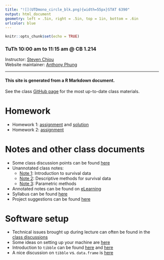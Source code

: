 ```yaml
---
title: "![](UTDmono_circle_blk.png){width=55px}STAT 6390" 
output: html_document
geometry: left = .5in, right = .5in, top = 1in, bottom = .6in
urlcolor: blue
---
```


```r
knitr::opts_chunk$set(echo = TRUE)
```
### TuTh 10:00 am to 11:15 am @ CB 1.214
Instructor: [Steven Chiou](https://www.sychiou.com/)  
Website maintainer: [Anthony Phung](https://www.utdallas.edu/~anthony.phung/)

---

#### This site is generated from a R Markdown document. 

See the class [GitHub page](https://github.com/stc04003/stat6390) for the most up-to-date class materials.

# Homework
* Homework 1: [assignment](https://github.com/stc04003/stat6390/blob/master/homework/hw1/hw1.pdf) and [solution](https://github.com/antphung/stat6390/blob/master/homework/hw1/hw1-sol.pdf)
* Homework 2: [assignment](https://github.com/stc04003/stat6390/blob/master/homework/hw2/hw2.pdf)

# Notes and other class documents
* Some class discussion points can be found [here](discussion.html)
* Unannotated class notes:
    * [Note 1](https://github.com/stc04003/stat6390/blob/master/notes/note1.pdf): Introduction to survival data
    * [Note 2](https://github.com/stc04003/stat6390/blob/master/notes/note2.pdf): Descriptive methods for survival data
    * [Note 3](https://github.com/stc04003/stat6390/blob/master/notes/note3.pdf): Parametric methods
* Annotated notes can be found on [eLearning](http://elearning.utdallas.edu/)
* Syllabus can be found [here](https://www.sychiou.com/pdf/fall2018stat6390.pdf)
* Project suggestions can be found [here](https://github.com/stc04003/stat6390/blob/master/project/project.pdf)

# Software setup
* Technical issues brought up during lecture can often be found in the [class discussions](discussion.html)
* Some ideas on setting up your machine are [here](useGit.html)
* Introduction to `tibble` can be found [here](http://r4ds.had.co.nz/introduction-2.html) and [here](http://r4ds.had.co.nz/tibbles.html)
* A nice discussion on `tibble` vs. `data.frame` is [here](https://www.jumpingrivers.com/blog/the-trouble-with-tibbles/)
